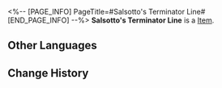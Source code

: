 <%-- [PAGE_INFO]
PageTitle=#Salsotto's Terminator Line#
[END_PAGE_INFO] --%>
{{Item Infobox
|id          = 53066
|image       = Item Salsotto's Terminator Line.png
|type        = 
|invCategory = Relics
|rarity      = 4
|effect      = 
|description = Planet Salsotto's own rotation stopped, and thus each cycle of its day and night seemed to last forever. People can only gain the bare minimum space for survival when they ceaselessly migrated and closely chased the ever-moving terminator line.
|source1     = [[Simulated Universe]]: World 6 - Immersion Device Redemption
}}
'''Salsotto's Terminator Line''' is a [[Item]].

==Other Languages==
{{Other Languages
|en   = Salsotto's Terminator Line
|zhs  = 萨尔索图的晨昏界线
|zht  = 薩爾索圖的晨昏界線
|ja   = サルソットの明暗境界線
|ko   = 살소토의 명암 경계선
|es   = Terminador de Salsotto
|fr   = Terminateur de Salsotto
|ru   = Линия терминатора Салсотто
|th   = Salsotto's Terminator Line
|vi   = Ranh Giới Ngày Đêm Salsotto
|de   = Tag-Nacht-Grenze von Salsotto
|id   = Salsotto's Terminator Line
|pt   = Linha Crepuscular de Salsotto
}}

==Change History==
{{Change History|1.0}}